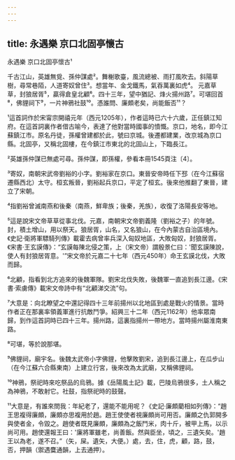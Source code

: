 ```yaml
---
---
---
```

title: 永遇樂 京口北固亭懷古
---




永遇樂 京口北固亭懷古¹

千古江山，英雄無覓、孫仲謀處²。舞榭歌臺，風流總被、雨打風吹去。斜陽草樹，尋常巷陌，人道寄奴曾住³。想當年、金戈鐵馬，氣吞萬裏如虎⁴。 元嘉草草，封狼居胥⁵，贏得倉皇北顧⁶。四十三年，望中猶記、烽火揚州路⁷。可堪回首⁸，佛貍祠下⁹，一片神鴉社鼓¹⁰。憑誰問、廉頗老矣，尚能飯否¹¹？

¹這首詞作於宋甯宗開禧元年（西元1205年），作者這時已六十六歲，正任鎮江知府。在這首詞裏作者借古喻今，表達了他對當時國事的憤慨。京口，地名，即今江蘇鎮江市。原名丹徒，孫權曾建都於此，號曰京城。後遷都建業，改京城為京口縣。北固亭，又稱北固樓，在今鎮江市東北的北固山上，下臨長江。

²英雄孫仲謀已無處可尋。孫仲謀，即孫權，參看本冊1545頁注〔4〕。

³寄奴，南朝宋武帝劉裕的小字。劉裕家在京口。東晉安帝時任下邳（在今江蘇宿遷縣西北）太守。桓玄叛晉，劉裕起兵京口，平定了桓玄。後來他推翻了東晉，建立了宋朝。

⁴指劉裕曾滅南燕和後秦（南燕，鮮卑族；後秦，羌族），收復了洛陽長安等地。

⁵這是說宋文帝草草從事北伐。元嘉，南朝宋文帝劉義隆（劉裕之子）的年號。封，積土增山，用以祭天。狼居胥，山名，又名狼山，在今內蒙古自治區境內。《史記·衛將軍驃騎列傳》載霍去病曾率兵深入匈奴地區，大敗匈奴，封狼居胥。《宋書·王玄謨傳》：“玄謨每陳北侵之策，上（宋文帝）謂殷景仁曰：'聞玄謨陳說，使人有封狼居胥意。'”宋文帝於元嘉二十七年（西元450年）命王玄謨北伐，大敗而歸。

⁶北顧，指看到北方追來的後魏軍隊。劉宋北伐失敗，後魏軍一直追到長江邊。《宋書·索虜傳》載宋文帝詩中有“北顧涕交流”句。

⁷大意是：向北瞭望之中還記得四十三年前揚州以北地區到處是戰火的情景。當時作者正在那裏率領義軍進行抗敵鬥爭。紹興三十二年（西元1162年）他率眾南歸，到作這首詞時已四十三年。揚州路，這裏指揚州一帶地方。當時揚州屬淮南東路。

⁸可堪，等於說那堪。

⁹佛貍祠，廟宇名。後魏太武帝小字佛貍，他擊敗劉宋，追到長江邊上，在瓜步山（在今江蘇六合縣東南）上建立行宮，後來改為太武廟，又稱佛貍祠。

¹⁰神鴉，祭祀時來吃祭品的烏鴉。據《岳陽風土記》載，巴陵烏鴉很多，土人稱之為神鴉，不敢射它。社鼓，指祭祀時的鼓聲。

¹¹大意是，有誰來問我：年紀老了，還能不能用呢？《史記·廉頗藺相如列傳》：“趙王思複得廉頗，廉頗亦思複用於趙。趙王使使者視廉頗尚可用否。廉頗之仇郭開多與使者金，令毀之。趙使者既見廉頗，廉頗為之飯鬥米，肉十斤，被甲上馬，以示尚可用。趙使還報王曰：'廉將軍雖老，尚善飯。然與臣坐，頃之，三遺矢矣。'趙王以為老，遂不召。”（矢，屎。遺矢，大便。）處，去，住，虎，顧，路，鼓，否，押韻（禦遇麌通韻，上去通押）。